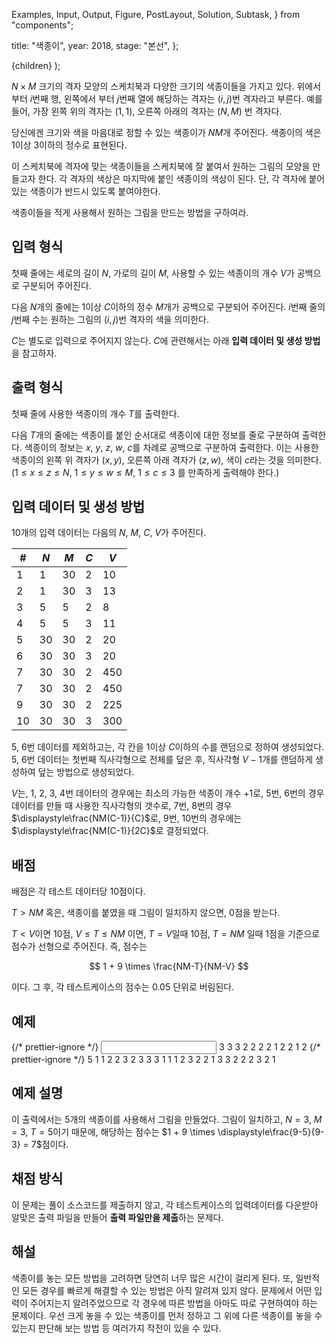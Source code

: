   Examples,
  Input,
  Output,
  Figure,
  PostLayout,
  Solution,
  Subtask,
} from "components";

  title: "색종이",
  year: 2018,
  stage: "본선",
};

  <PostLayout meta={meta}>{children}</PostLayout>
);

$N\times M$ 크기의 격자 모양의 스케치북과 다양한 크기의 색종이들을 가지고 있다. 위에서 부터 $i$번째 행, 왼쪽에서 부터 $j$번째 열에 해당하는 격자는 $(i, j)$번 격자라고 부른다. 예를 들어, 가장 왼쪽 위의 격자는 $(1, 1)$, 오른쪽 아래의 격자는 $(N, M)$ 번 격자다.

당신에겐 크기와 색을 마음대로 정할 수 있는 색종이가 $NM$개 주어진다. 색종이의 색은 $1$이상 $3$이하의 정수로 표현된다.

이 스케치북에 격자에 맞는 색종이들을 스케치북에 잘 붙여서 원하는 그림의 모양을 만들고자 한다. 각 격자의 색상은 마지막에 붙인 색종이의 색상이 된다. 단, 각 격자에 붙어있는 색종이가 반드시 있도록 붙여야한다.

색종이들을 적게 사용해서 원하는 그림을 만드는 방법을 구하여라.

## 입력 형식

첫째 줄에는 세로의 길이 $N$, 가로의 길이 $M$, 사용할 수 있는 색종이의 개수 $V$가 공백으로 구분되어 주어진다.

다음 $N$개의 줄에는 $1$이상 $C$이하의 정수 $M$개가 공백으로 구분되어 주어진다. $i$번째 줄의 $j$번째 수는 원하는 그림의 $(i, j)$번 격자의 색을 의미한다.

$C$는 별도로 입력으로 주어지지 않는다. $C$에 관련해서는 아래 **입력 데이터 및 생성 방법**을 참고하자.

## 출력 형식

첫째 줄에 사용한 색종이의 개수 $T$를 출력한다.

다음 $T$개의 줄에는 색종이를 붙인 순서대로 색종이에 대한 정보를 줄로 구분하여 출력한다. 색종이의 정보는 $x$, $y$, $z$, $w$, $c$를 차례로 공백으로 구분하여 출력한다. 이는 사용한 색종이의 왼쪽 위 격자가 $(x, y)$, 오른쪽 아래 격자가 $(z, w)$, 색이 $c$라는 것을 의미한다. ($1 \le x \le z \le N$, $1 \le y \le w \le M$, $1 \le c \le 3$ 를 만족하게 출력해야 한다.)

## 입력 데이터 및 생성 방법

$10$개의 입력 데이터는 다음의 $N$, $M$, $C$, $V$가 주어진다.

| #    | $N$  | $M$  | $C$ | $V$   |
| ---- | ---- | ---- | --- | ----- |
| $1$  | $1$  | $30$ | $2$ | $10$  |
| $2$  | $1$  | $30$ | $3$ | $13$  |
| $3$  | $5$  | $5$  | $2$ | $8$   |
| $4$  | $5$  | $5$  | $3$ | $11$  |
| $5$  | $30$ | $30$ | $2$ | $20$  |
| $6$  | $30$ | $30$ | $3$ | $20$  |
| $7$  | $30$ | $30$ | $2$ | $450$ |
| $7$  | $30$ | $30$ | $2$ | $450$ |
| $9$  | $30$ | $30$ | $2$ | $225$ |
| $10$ | $30$ | $30$ | $3$ | $300$ |

$5$, $6$번 데이터를 제외하고는, 각 칸을 $1$이상 $C$이하의 수를 랜덤으로 정하여 생성되었다. $5$, $6$번 데이터는 첫번째 직사각형으로 전체를 덮은 후, 직사각형 $V-1$개를 랜덤하게 생성하여 덮는 방법으로 생성되었다.

$V$는, $1$, $2$, $3$, $4$번 데이터의 경우에는 최소의 가능한 색종이 개수 $+1$로, $5$번, $6$번의 경우 데이터를 만들 때 사용한 직사각형의 갯수로, $7$번, $8$번의 경우 $\displaystyle\frac{NM(C-1)}{C}$로, $9$번, $10$번의 경우에는 $\displaystyle\frac{NM(C-1)}{2C}$로 결정되었다.

## 배점

배점은 각 테스트 데이터당 $10$점이다.

$T > NM$ 혹은, 색종이를 붙였을 때 그림이 일치하지 않으면, $0$점을 받는다.

$T < V$이면 $10$점, $V \le T \le NM$ 이면, $T = V$일때 $10$점, $T = NM$ 일때 $1$점을 기준으로 점수가 선형으로 주어진다. 즉, 점수는

$$
1 + 9 \times \frac{NM-T}{NM-V}
$$

이다. 그 후, 각 테스트케이스의 점수는 $0.05$ 단위로 버림된다.

## 예제

<Examples>
  {/* prettier-ignore */}
  <Input>
    3 3 3
    2 2 2
    2 1 2
    2 1 2
  </Input>
  {/* prettier-ignore */}
  <Output>
    5
    1 1 2 2 3
    2 3 3 3 1
    1 1 2 3 2
    2 1 3 3 2
    2 2 3 2 1
  </Output>
</Examples>

## 예제 설명

이 출력에서는 5개의 색종이를 사용해서 그림을 만들었다. 그림이 일치하고, $N = 3$, $M = 3$, $T = 5$이기 때문에, 해당하는 점수는 $1 + 9 \times \displaystyle\frac{9-5}{9-3} = 7$점이다.

## 채점 방식

이 문제는 풀이 소스코드를 제출하지 않고, 각 테스트케이스의 입력데이터를 다운받아 알맞은 출력 파일을 만들어 **출력 파일만을 제출**하는 문제다.

## 해설

<Solution>
  색종이를 놓는 모든 방법을 고려하면 당연히 너무 많은 시간이 걸리게 된다. 또,
  일반적인 모든 경우를 빠르게 해결할 수 있는 방법은 아직 알려져 있지 않다.
  문제에서 어떤 입력이 주어지는지 알려주었으므로 각 경우에 따른 방법을 아마도
  따로 구현하여야 하는 문제이다. 우선 크게 놓을 수 있는 색종이를 먼저 정하고 그
  위에 다른 색종이를 놓을 수 있는지 판단해 보는 방법 등 여러가지 작전이 있을 수
  있다.
</Solution>
